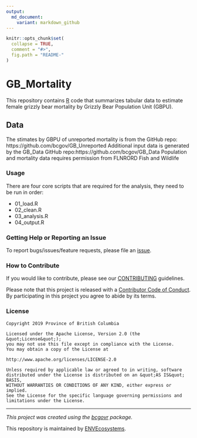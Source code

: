 ```yaml
---
output:
  md_document:
    variant: markdown_github
---
```


```r
knitr::opts_chunk$set(
  collapse = TRUE,
  comment = "#>",
  fig.path = "README-"
)
```

<!-- Add a project state badge
See https://github.com/BCDevExchange/Our-Project-Docs/blob/master/discussion/projectstates.md
If you have bcgovr installed and you use RStudio, click the 'Insert BCDevex Badge' Addin. -->

# GB_Mortality
This repository contains [R](https://www.r-project.org/) code that summarizes tabular data to estimate female grizzly bear mortality by Grizzly Bear Population Unit (GBPU). 

## Data
The stimates by GBPU of unreported mortality is from the GitHub repo: https://github.com/bcgov/GB_Unreported
Additional input data is generated by the GB_Data GitHub repo:https://github.com/bcgov/GB_Data
Population and mortality data requires permission from FLNRORD Fish and Wildlife

### Usage

There are four core scripts that are required for the analysis, they need to be run in order:

- 01_load.R
- 02_clean.R
- 03_analysis.R
- 04_output.R

### Getting Help or Reporting an Issue

To report bugs/issues/feature requests, please file an [issue](https://github.com/bcgov/GB_Mortality/issues/).

### How to Contribute

If you would like to contribute, please see our [CONTRIBUTING](CONTRIBUTING.md) guidelines.

Please note that this project is released with a [Contributor Code of Conduct](CODE_OF_CONDUCT.md). By participating in this project you agree to abide by its terms.

### License

```
Copyright 2019 Province of British Columbia

Licensed under the Apache License, Version 2.0 (the &quot;License&quot;);
you may not use this file except in compliance with the License.
You may obtain a copy of the License at

http://www.apache.org/licenses/LICENSE-2.0

Unless required by applicable law or agreed to in writing, software distributed under the License is distributed on an &quot;AS IS&quot; BASIS,
WITHOUT WARRANTIES OR CONDITIONS OF ANY KIND, either express or implied.
See the License for the specific language governing permissions and limitations under the License.
```

---
*This project was created using the [bcgovr](https://github.com/bcgov/bcgovr) package.* 

This repository is maintained by [ENVEcosystems](https://github.com/orgs/bcgov/teams/envecosystems/members).
